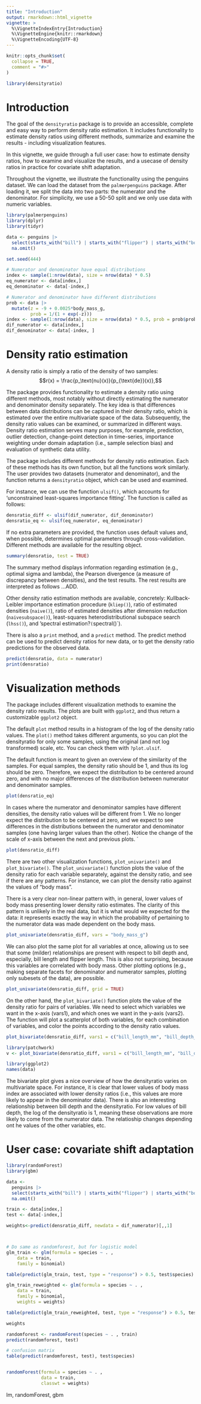 ```yaml
---
title: "Introduction"
output: rmarkdown::html_vignette
vignette: >
  %\VignetteIndexEntry{Introduction}
  %\VignetteEngine{knitr::rmarkdown}
  %\VignetteEncoding{UTF-8}
---
```


```r
knitr::opts_chunk$set(
  collapse = TRUE,
  comment = "#>"
)
```

```r
library(densityratio)
```

# Introduction

The goal of the `densityratio` package is to provide an accessible, complete and easy way to perform density ratio estimation. It includes functionality to estimate density ratios using different methods, summarize and examine the results - including visualization features.

In this vignette, we guide through a full user case: how to estimate density ratios, how to examine and visualize the results, and a usecase of density ratios in practice for covariate shift adaptation.

Throughout the vignette, we illustrate the functionality using the penguins dataset. We can load the dataset from the `palmerpenguins` package. After loading it, we split the data into two parts: the numerator and the denominator. For simplicity, we use a 50-50 split and we only use data with numeric variables.


```r
library(palmerpenguins)
library(dplyr)
library(tidyr)

data <- penguins |> 
  select(starts_with("bill") | starts_with("flipper") | starts_with("body_mass") | year) |> 
  na.omit()

set.seed(444)

# Numerator and denominator have equal distributions
index <- sample(1:nrow(data), size = nrow(data) * 0.5)
eq_numerator <- data[index,] 
eq_denominator <- data[-index,]

# Numerator and denominator have different distributions
prob <- data |> 
  mutate(z = -9 + 0.0025*body_mass_g,
         prob = 1/(1 + exp(-z))) 
index <- sample(1:nrow(data), size = nrow(data) * 0.5, prob = prob$prob)
dif_numerator <- data[index,]
dif_denominator <- data[-index, ]
```


# Density ratio estimation

A density ratio is simply a ratio of the density of two samples:
$$r(x) = \frac{p_\text{nu}(x)}{p_{\text{de}}(x)},$$ 

The package provides functionality to estimate a density ratio using different methods, most notably without directly estimating the numerator and denominator density separately. The key idea is that differences between data distributions can be captured in their density ratio, which is estimated
over the entire multivariate space of the data. Subsequently, the density ratio values can be examined, or summarized in different ways. Density ratio estimation serves many purposes, for example, prediction, outlier detection, change-point detection in time-series, importance weighting
under domain adaptation (i.e., sample selection bias) and evaluation of synthetic data utility. 


The package includes different methods for density ratio estimation. Each of these methods has its own function, but all the functions work similarly. The user provides two datasets (numerator and denominator), and the function returns a `densityratio` object, which can be used and examined.

For instance, we can use the function `ulsif()`, which accounts for 'unconstrained least-squares importance fitting'. The function is called as follows:

```r
densratio_diff <- ulsif(dif_numerator, dif_denominator)
densratio_eq <- ulsif(eq_numerator, eq_denominator)
```
If no extra parameters are provided, the function uses default values and, when possible, determines optimal parameters through cross-validation. Different methods are available for the resulting object.

```r
summary(densratio, test = TRUE)
```
The summary method displays information regarding estimation (e.g., optimal sigma and lambda), the Pearson divergence (a measure of discrepancy between densities), and the test results. The rest results are interpreted as follows ...ADD.

Other density ratio estimation methods are available, concretely: Kullback-Leibler importance estimation procedure (`kliep()`), ratio of estimated densities (`naive()`), ratio of estimated densities after dimension reduction (`naivesubspace()`), least-squares heterodistributional subspace search (`lhss()`), and 'spectral estimation?` (`spectral()`).

There is also a `print` method, and a `predict` method. The predict method can be used to predict density ratios for new data, or to get the density ratio predictions for the observed data.

```r
predict(densratio, data = numerator)
print(densratio)
```


# Visualization methods

The package includes different visualization methods to examine the density ratio results. The plots are built with `ggplot2`, and thus return a customizable `ggplot2` object. 

The default `plot` method results in a histogram of the log of the density ratio values. The `plot()` method takes different arguments, so you can plot the densityratio for only some samples, using the original (and not log transformed) scale, etc. You can check them with `?plot.ulsif`.

The default function is meant to given an overview of the similarity of the samples. For equal samples, the density ratio should be 1, and thus its log should be zero. Therefore, we expect the distribution to be centered around zero, and with no major differences of the distribution between numerator and denominator samples. 

```r
plot(densratio_eq)
```


In cases where the numerator and denominator samples have different densities, the density ratio values will be different from 1. We no longer expect the distribution to be centered at zero, and we expect to see differences in the distributions between the numerator and denominator samples (one having larger values than the other). Notice the change of the scale of x-axis between the next and previous plots.
´
```r
plot(densratio_diff)
```
There are two other visualization functions, `plot_univariate()` and `plot_bivariate()`. The `plot_univariate()` function plots the value of the density ratio for each variable separately, against the density ratio, and see if there are any patterns. For instance, we can plot the density ratio against the values of "body mass". 

There is a very clear non-linear pattern with, in general, lower values of body mass presenting lower density ratio estimates. The clarity of this pattern is unlikely in the real data, but it is what would we expected for the data: it represents exactly the way in which the probability of pertaining to the numerator data was made dependent on the body mass.

```r
plot_univariate(densratio_diff, vars = "body_mass_g")
```
We can also plot the same plot for all variables at once, allowing us to see that some (milder) relationships are present with respect to bill depth and, especially, bill length and flipper length. This is also not surprising, because this variables are correlated with body mass. Other plotting options (e.g., making separate facets for denominator and numerator samples, plotting only subesets of the data), are possible.


```r
plot_univariate(densratio_diff, grid = TRUE) 
```


On the other hand, the `plot_bivariate()` function plots the value of the density ratio for pairs of variables. We need to select which variables we want in the x-axis (vars1), and which ones we want in the y-axis (vars2). The function will plot a scatterplot of both variables, for each combination of variables, and color the points according to the density ratio values.

```r
plot_bivariate(densratio_diff, vars1 = c("bill_length_mm", "bill_depth_mm", "flipper_length_mm"), grid = TRUE)

library(patchwork)
v <- plot_bivariate(densratio_diff, vars1 = c("bill_length_mm", "bill_depth_mm", "flipper_length_mm"), vars2 = c("bill_length_mm", "body_mass_g", "year"), grid = FALSE) |> patchwork::wrap_plots(guides = "collect") & theme(plot.title = element_blank())

library(ggplot2)
names(data)
```
The bivariate plot gives a nice overview of how the densityratio varies on multivariate space. For instance, it is clear that lower values of body mass index are associated with lower density ratios (i.e., this values are more likely to appear in the denominator data). There is also an interesting relationship between bill depth and the densityratio. For low values of bill depth, the log of the densityratio is 1, meaning these observations are more likely to come from the numerator data. The relatioship changes depending ont he values of the other variables, etc.


# User case: covariate shift adaptation

```r
library(randomForest)
library(gbm)

data <- 
  penguins |> 
  select(starts_with("bill") | starts_with("flipper") | starts_with("body_mass") | year | species) |> 
  na.omit()

train <- data[index,]
test <- data[-index,]

weights<-predict(densratio_diff, newdata = dif_numerator)[,,1]



# Do same as randomforest, but for logistic model
glm_train <- glm(formula = species ~ . ,
    data = train, 
    family = binomial)

table(predict(glm_train, test, type = "response") > 0.5, test$species)

glm_train_reweighted <- glm(formula = species ~ . ,
    data = train, 
    family = binomial,
    weights = weights)

table(predict(glm_train_reweighted, test, type = "response") > 0.5, test$species)

```


```r

weights

randomforest <- randomForest(species ~ . , train)
predict(randomforest, test)

# confusion matrix
table(predict(randomforest, test), test$species)


randomForest(formula = species ~ . ,
             data = train, 
             classwt = weights)
```



lm, randomForest, gbm
